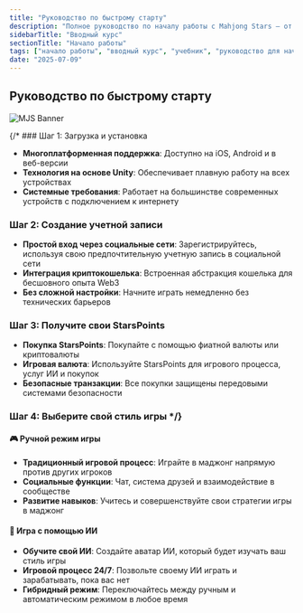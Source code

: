 ```yaml
---
title: "Руководство по быстрому старту"
description: "Полное руководство по началу работы с Mahjong Stars — от создания учетной записи до вашей первой игры с использованием ИИ"
sidebarTitle: "Вводный курс"
sectionTitle: "Начало работы"
tags: ["начало работы", "вводный курс", "учебник", "руководство для начинающих"]
date: "2025-07-09"
---
```


## Руководство по быстрому старту

![MJS Banner](/static/images/comingsoon.webp)

{/* ### Шаг 1: Загрузка и установка
- **Многоплатформенная поддержка**: Доступно на iOS, Android и в веб-версии
- **Технология на основе Unity**: Обеспечивает плавную работу на всех устройствах
- **Системные требования**: Работает на большинстве современных устройств с подключением к интернету

### Шаг 2: Создание учетной записи
- **Простой вход через социальные сети**: Зарегистрируйтесь, используя свою предпочтительную учетную запись в социальной сети
- **Интеграция криптокошелька**: Встроенная абстракция кошелька для бесшовного опыта Web3
- **Без сложной настройки**: Начните играть немедленно без технических барьеров

### Шаг 3: Получите свои StarsPoints
- **Покупка StarsPoints**: Покупайте с помощью фиатной валюты или криптовалюты
- **Игровая валюта**: Используйте StarsPoints для игрового процесса, услуг ИИ и покупок
- **Безопасные транзакции**: Все покупки защищены передовыми системами безопасности

### Шаг 4: Выберите свой стиль игры */}

#### 🎮 Ручной режим игры
- **Традиционный игровой процесс**: Играйте в маджонг напрямую против других игроков
- **Социальные функции**: Чат, система друзей и взаимодействие в сообществе
- **Развитие навыков**: Учитесь и совершенствуйте свои стратегии игры в маджонг

#### 🤖 Игра с помощью ИИ
- **Обучите свой ИИ**: Создайте аватар ИИ, который будет изучать ваш стиль игры
- **Игровой процесс 24/7**: Позвольте своему ИИ играть и зарабатывать, пока вас нет
- **Гибридный режим**: Переключайтесь между ручным и автоматическим режимом в любое время
